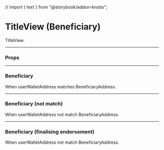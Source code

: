 // import { text } from "@storybook/addon-knobs";

<Meta title="TitleTransferPanel/TitleView" component={Beneficiary} />

# TitleView (Beneficiary)

TitleView.

---

### Props

<Props of={Beneficiary} />

---

### Beneficiary

When userWalletAddress matches BeneficiaryAddress.

<Preview>
  <Story name="Beneficiary">
    <Beneficiary
      userWalletAddress="0x1D350495B4C2a51fBf1c9DEDadEAb288250C703e"
      beneficiaryAddress="0x1D350495B4C2a51fBf1c9DEDadEAb288250C703e"
      finaliseEndorsementHolderAddress=""
      finaliseEndorsementBeneficiaryAddress=""
    />
  </Story>
</Preview>

---

### Beneficiary (not match)

When userWalletAddress not match BeneficiaryAddress.

<Preview>
  <Story name="Beneficiary (not match)">
    <Beneficiary
      userWalletAddress="0x1D350495B4C2a51fBf1c9DEDadEAb288250C703e"
      beneficiaryAddress="0x28F7aB32C521D13F2E6980d072Ca7CA493020145"
      finaliseEndorsementHolderAddress=""
      finaliseEndorsementBeneficiaryAddress=""
    />
  </Story>
</Preview>

---

### Beneficiary (finalising endorsement)

When userWalletAddress not match BeneficiaryAddress.

<Preview>
  <Story name="Beneficiary (finalising endorsement)">
    <Beneficiary
      userWalletAddress="0x1D350495B4C2a51fBf1c9DEDadEAb288250C703e"
      beneficiaryAddress="0x28F7aB32C521D13F2E6980d072Ca7CA493020145"
      finaliseEndorsementHolderAddress="0x48399Fb88bcD031C556F53e9303CaF7aB32C9302"
      finaliseEndorsementBeneficiaryAddress="0x48399Fb88bcD031C556F53e9303CaF7aB32C9302"
    />
  </Story>
</Preview>
